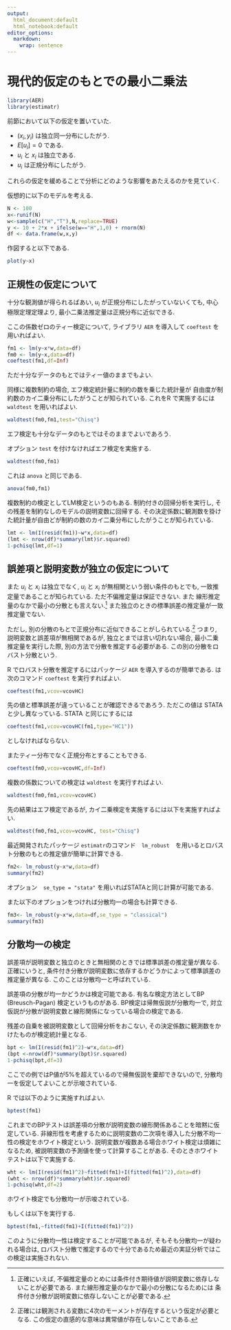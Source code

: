 ```yaml
---
output: 
  html_document:default
  html_notebook:default
editor_options: 
  markdown: 
    wrap: sentence
---
```


# 現代的仮定のもとでの最小二乗法

```r
library(AER)
library(estimatr)
```

前節において以下の仮定を置いていた.

-   $(x_i,y_i)$ は独立同一分布にしたがう.
-   $E[u_i]=0$ である.
-   $u_i$ と $x_i$ は独立である.
-   $u_i$ は正規分布にしたがう.

これらの仮定を緩めることで分析にどのような影響をあたえるのかを見ていく.

仮想的に以下のモデルを考える.

```r
N <- 100
x<-runif(N)
w<-sample(c("H","T"),N,replace=TRUE)
y <- 10 + 2*x + ifelse(w=="H",1,0) + rnorm(N)
df <- data.frame(w,x,y)
```

作図すると以下である.

```r
plot(y~x)
```

## 正規性の仮定について

十分な観測値が得られるばあい, $u_i$ が正規分布にしたがっていないくても, 中心極限定理定理より, 最小二乗法推定量は正規分布に近似できる.

ここの係数ゼロのティー検定について, ライブラリ `AER` を導入して `coeftest` を用いればよい.

```r
fm1 <- lm(y~x*w,data=df)
fm0 <- lm(y~x,data=df)
coeftest(fm1,df=Inf)
```

ただ十分なデータのもとではティー値のままでもよい.

同様に複数制約の場合, エフ検定統計量に制約の数を乗じた統計量が 自由度が制約数のカイ二乗分布にしたがうことが知られている.
これをR で実施するには `waldtest` を用いればよい.

```r
waldtest(fm0,fm1,test="Chisq")
```

エフ検定も十分なデータのもとではそのままでよいであろう.

オプション `test` を付けなければエフ検定を実施する.

```r
waldtest(fm0,fm1)
```

これは `anova` と同じである.

```r
anova(fm0,fm1)
```

複数制約の検定としてLM検定というのもある.
制約付きの回帰分析を実行し, その残差を制約なしのモデルの説明変数に回帰する.
その決定係数に観測数を掛けた統計量が自由どが制約の数のカイ二乗分布にしたがうことが知られている.

```r
lmt <- lm(I(resid(fm1))~w*x,data=df)
(lmt <- nrow(df)*summary(lmt)$r.squared)
1-pchisq(lmt,df=1)
```

## 誤差項と説明変数が独立の仮定について

また $u_i$ と $x_i$ は独立でなく, $u_i$ と $x_i$ が無相関という弱い条件のもとでも, 一致推定量であることが知られている.
ただ不偏推定量は保証できない.
また 線形推定量のなかで最小の分散とも言えない.[^08-regression2-1]
また独立のときの標準誤差の推定量が一致推定量でない.

[^08-regression2-1]: 正確にいえば, 不偏推定量のとめには条件付き期待値が説明変数に依存しないことが必要である.
    また線形推定量のなかで最小の分散になるためには 条件付き分散が説明変数に依存しないことが必要である.

ただし, 別の分散のもとで正規分布に近似できることがしられている.[^08-regression2-2]
つまり, 説明変数と誤差項が無相関であるが, 独立とまでは言い切れない場合, 最小二乗推定量を実行した際, 別の方法で分散を推定する必要がある.
この別の分散をロバスト分散という.

[^08-regression2-2]: 正確には観測される変数に4次のモーメントが存在するという仮定が必要となる.
    この仮定の直感的な意味は異常値が存在しないことである.

R でロバスト分散を推定するにはパッケージ `AER` を導入するのが簡単である.
は次のコマンド `coeftest` を実行すればよい.

```r
coeftest(fm1,vcov=vcovHC)
```

先の値と標準誤差が違っていることが確認できるであろう.
ただこの値は STATA と少し異なっている.
STATA と同じにするには

```r
coeftest(fm1,vcov=vcovHC(fm1,type="HC1"))
```

としなければならない.

またティー分布でなく正規分布とすることもできる.

```r
coeftest(fm0,vcov=vcovHC,df=Inf)
```

複数の係数についての検定は `waldtest` を実行すればよい.

```r
waldtest(fm0,fm1,vcov=vcovHC)
```

先の結果はエフ検定であるが, カイ二乗検定を実施するには以下を実施すればよい.

```r
waldtest(fm0,fm1,vcov=vcovHC, test="Chisq")
```

最近開発されたパッケージ `estimatr`のコマンド　`lm_robust`　を用いるとロバスト分散のもとの推定値が簡単に計算できる.

```r
fm2<- lm_robust(y~x*w,data=df)
summary(fm2)
```

オプション　`se_type = "stata"` を用いればSTATAと同じ計算が可能である.

また以下のオプションをつければ分散均一の場合も計算できる.

```r
fm3<- lm_robust(y~x*w,data=df,se_type = "classical")
summary(fm3)
```

## 分散均一の検定

誤差項が説明変数と独立のときと無相関のときでは標準誤差の推定量が異なる.
正確にいうと, 条件付き分散が説明変数に依存するかどうかによって標準誤差の推定量が異なる.
このことは分散均一と呼ばれている.

誤差項の分散が均一かどうかは検定可能である.
有名な検定方法としてBP (Breusch-Pagan) 検定というものがある.
BP検定は帰無仮説が分散均一で, 対立仮説が分散が説明変数と線形関係になっている場合の検定である.

残差の自乗を被説明変数として回帰分析をおこない, その決定係数に観測数をかけたものが検定統計量となる.

```r
bpt <- lm(I(resid(fm1)^2)~w*x,data=df)
(bpt <-nrow(df)*summary(bpt)$r.squared)
1-pchisq(bpt,df=3)
```

ここでの例ではP値が5%を超えているので帰無仮説を棄却できないので, 分散均一を仮定してよいことが示唆されている.

R では以下のように実施すればよい.

```r
bptest(fm1)
```

これまでのBPテストは誤差項の分散が説明変数の線形関係あることを暗黙に仮定している.
非線形性を考慮するために説明変数の二次項を導入した分散不均一性の検定をホワイト検定という.
説明変数が複数ある場合ホワイト検定は煩雑になるため, 被説明変数の予測値を使って計算することがある.
そのときホワイトテストは以下で実施する.

```r
wht <- lm(I(resid(fm1)^2)~fitted(fm1)+I(fitted(fm1)^2),data=df)
(wht <- nrow(df)*summary(wht)$r.squared)
1-pchisq(wht,df=2)
```

ホワイト検定でも分散均一が示唆されている.

もしくは以下を実行する.

```r
bptest(fm1,~fitted(fm1)+I(fitted(fm1)^2))
```

このように分散均一性は検定することが可能であるが, そもそも分散均一が疑われる場合は, ロバスト分散で推定するので十分であるため最近の実証分析ではこの検定は実施されない.
